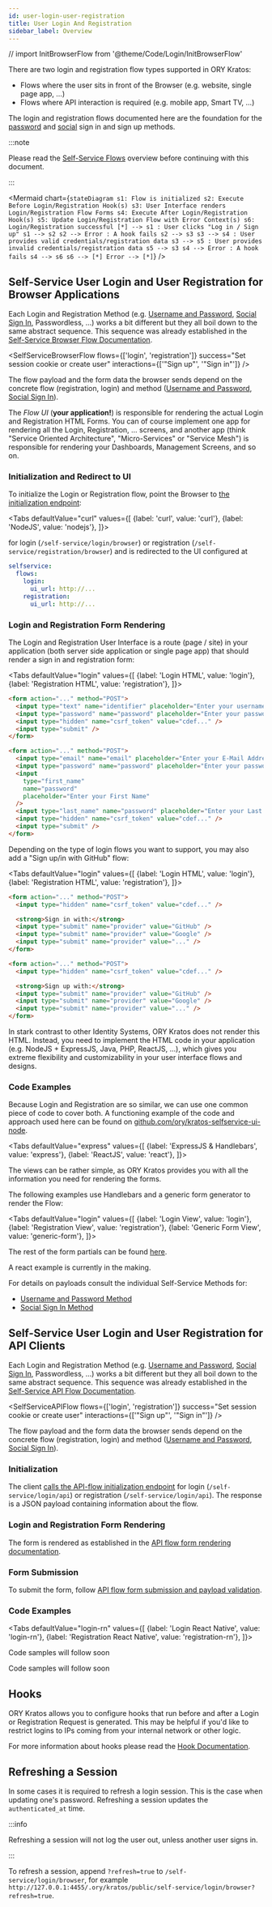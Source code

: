```yaml
---
id: user-login-user-registration
title: User Login And Registration
sidebar_label: Overview
---
```



// import InitBrowserFlow from '@theme/Code/Login/InitBrowserFlow'

There are two login and registration flow types supported in ORY Kratos:

- Flows where the user sits in front of the Browser (e.g. website, single page
  app, ...)
- Flows where API interaction is required (e.g. mobile app, Smart TV, ...)

The login and registration flows documented here are the foundation for the
[password](user-login-user-registration/username-email-password.mdx) and
[social](user-login-user-registration/openid-connect-social-sign-in-oauth2.mdx)
sign in and sign up methods.

:::note

Please read the [Self-Service Flows](../../self-service) overview before
continuing with this document.

:::

<Mermaid
  chart={`
stateDiagram
  s1: Flow is initialized
  s2: Execute Before Login/Registration Hook(s)
  s3: User Interface renders Login/Registration Flow Forms
  s4: Execute After Login/Registration Hook(s)
  s5: Update Login/Registration Flow with Error Context(s)
  s6: Login/Registration successful
	[*] --> s1 : User clicks "Log in / Sign up"
  s1 --> s2
  s2 --> Error : A hook fails
  s2 --> s3
  s3 --> s4 : User provides valid credentials/registration data
  s3 --> s5 : User provides invalid credentials/registration data
  s5 --> s3
  s4 --> Error : A hook fails
  s4 --> s6
  s6 --> [*]
  Error --> [*]
`}
/>

## Self-Service User Login and User Registration for Browser Applications

Each Login and Registration Method (e.g.
[Username and Password](user-login-user-registration/username-email-password.mdx),
[Social Sign In](user-login-user-registration/openid-connect-social-sign-in-oauth2.mdx),
Passwordless, ...) works a bit different but they all boil down to the same
abstract sequence. This sequence was already established in the
[Self-Service Browser Flow Documentation](../../self-service#browser-flows).

<SelfServiceBrowserFlow
  flows={['login', 'registration']}
  success="Set session cookie or create user"
  interactions={['"Sign up"', '"Sign in"']}
/>

The flow payload and the form data the browser sends depend on the concrete flow
(registration, login) and method
([Username and Password](user-login-user-registration/username-email-password.mdx),
[Social Sign In](user-login-user-registration/openid-connect-social-sign-in-oauth2.mdx)).

The _Flow UI_ (**your application!**) is responsible for rendering the actual
Login and Registration HTML Forms. You can of course implement one app for
rendering all the Login, Registration, ... screens, and another app (think
"Service Oriented Architecture", "Micro-Services" or "Service Mesh") is
responsible for rendering your Dashboards, Management Screens, and so on.

### Initialization and Redirect to UI

To initialize the Login or Registration flow, point the Browser to
[the initialization endpoint](../../self-service#initialization-and-redirect-to-ui):

<Tabs
  defaultValue="curl"
  values={[
    {label: 'curl', value: 'curl'},
    {label: 'NodeJS', value: 'nodejs'},
  ]}>
  <TabItem value="curl">
  <InitBrowserFlow />
</TabItem>
</Tabs>

for login (`/self-service/login/browser`) or registration
(`/self-service/registration/browser`) and is redirected to the UI configured at

```yaml title="path/to/config/kratos.yml"
selfservice:
  flows:
    login:
      ui_url: http://...
    registration:
      ui_url: http://...
```

### Login and Registration Form Rendering

The Login and Registration User Interface is a route (page / site) in your
application (both server side application or single page app) that should render
a sign in and registration form:

<Tabs
  defaultValue="login"
  values={[
    {label: 'Login HTML', value: 'login'},
    {label: 'Registration HTML', value: 'registration'},
  ]}>
<TabItem value="login">

```html
<form action="..." method="POST">
  <input type="text" name="identifier" placeholder="Enter your username" />
  <input type="password" name="password" placeholder="Enter your password" />
  <input type="hidden" name="csrf_token" value="cdef..." />
  <input type="submit" />
</form>
```

</TabItem>
<TabItem value="registration">

```html
<form action="..." method="POST">
  <input type="email" name="email" placeholder="Enter your E-Mail Address" />
  <input type="password" name="password" placeholder="Enter your password" />
  <input
    type="first_name"
    name="password"
    placeholder="Enter your First Name"
  />
  <input type="last_name" name="password" placeholder="Enter your Last Name" />
  <input type="hidden" name="csrf_token" value="cdef..." />
  <input type="submit" />
</form>
```

</TabItem>
</Tabs>

Depending on the type of login flows you want to support, you may also add a
"Sign up/in with GitHub" flow:

<Tabs
  defaultValue="login"
  values={[
    {label: 'Login HTML', value: 'login'},
    {label: 'Registration HTML', value: 'registration'},
  ]}>
<TabItem value="login">

```html
<form action="..." method="POST">
  <input type="hidden" name="csrf_token" value="cdef..." />

  <strong>Sign in with:</strong>
  <input type="submit" name="provider" value="GitHub" />
  <input type="submit" name="provider" value="Google" />
  <input type="submit" name="provider" value="..." />
</form>
```

</TabItem>
<TabItem value="registration">

```html
<form action="..." method="POST">
  <input type="hidden" name="csrf_token" value="cdef..." />

  <strong>Sign up with:</strong>
  <input type="submit" name="provider" value="GitHub" />
  <input type="submit" name="provider" value="Google" />
  <input type="submit" name="provider" value="..." />
</form>
```

</TabItem>
</Tabs>

In stark contrast to other Identity Systems, ORY Kratos does not render this
HTML. Instead, you need to implement the HTML code in your application (e.g.
NodeJS + ExpressJS, Java, PHP, ReactJS, ...), which gives you extreme
flexibility and customizability in your user interface flows and designs.

### Code Examples

Because Login and Registration are so similar, we can use one common piece of
code to cover both. A functioning example of the code and approach used here can
be found on
[github.com/ory/kratos-selfservice-ui-node](https://github.com/ory/kratos-selfservice-ui-node).

<Tabs
  defaultValue="express"
  values={[
    {label: 'ExpressJS & Handlebars', value: 'express'},
    {label: 'ReactJS', value: 'react'},
  ]}>
<TabItem value="express">

<CodeFromRemote
  link="https://github.com/ory/kratos-selfservice-ui-node/blob/master/src/routes/auth.ts"
  src="https://raw.githubusercontent.com/ory/kratos-selfservice-ui-node/master/src/routes/auth.ts"
/>

The views can be rather simple, as ORY Kratos provides you with all the
information you need for rendering the forms.

The following examples use Handlebars and a generic form generator to render the
Flow:

<Tabs
  defaultValue="login"
  values={[
    {label: 'Login View', value: 'login'},
    {label: 'Registration View', value: 'registration'},
    {label: 'Generic Form View', value: 'generic-form'},
  ]}>

<TabItem value="login">

<CodeFromRemote
  link="https://github.com/ory/kratos-selfservice-ui-node/blob/master/views/login.hbs"
  src="https://raw.githubusercontent.com/ory/kratos-selfservice-ui-node/master/views/login.hbs"
/>

</TabItem>
<TabItem value="registration">

<CodeFromRemote
  link="https://github.com/ory/kratos-selfservice-ui-node/blob/master/views/registration.hbs"
  src="https://raw.githubusercontent.com/ory/kratos-selfservice-ui-node/master/views/registration.hbs"
/>

</TabItem>

<TabItem value="generic-form">

<CodeFromRemote
  link="https://github.com/ory/kratos-selfservice-ui-node/blob/master/views/partials/form.hbs"
  src="https://raw.githubusercontent.com/ory/kratos-selfservice-ui-node/master/views/partials/form.hbs"
/>

</TabItem>
</Tabs>

The rest of the form partials can be found
[here](https://github.com/ory/kratos-selfservice-ui-node/tree/master/views/partials).

</TabItem>
<TabItem value="react">

A react example is currently in the making.

</TabItem>
</Tabs>

For details on payloads consult the individual Self-Service Methods for:

- [Username and Password Method](user-login-user-registration/username-email-password.mdx)
- [Social Sign In Method](user-login-user-registration/openid-connect-social-sign-in-oauth2.mdx)

## Self-Service User Login and User Registration for API Clients

Each Login and Registration Method (e.g.
[Username and Password](user-login-user-registration/username-email-password.mdx),
[Social Sign In](user-login-user-registration/openid-connect-social-sign-in-oauth2.mdx),
Passwordless, ...) works a bit different but they all boil down to the same
abstract sequence. This sequence was already established in the
[Self-Service API Flow Documentation](../../self-service#api-flows).

<SelfServiceAPIFlow
  flows={['login', 'registration']}
  success="Set session cookie or create user"
  interactions={['"Sign up"', '"Sign in"']}
/>

The flow payload and the form data the browser sends depend on the concrete flow
(registration, login) and method
([Username and Password](user-login-user-registration/username-email-password.mdx),
[Social Sign In](user-login-user-registration/openid-connect-social-sign-in-oauth2.mdx)).

### Initialization

The client
[calls the API-flow initialization endpoint](../../self-service#initialization)
for login (`/self-service/login/api`) or registration
(`/self-service/login/api`). The response is a JSON payload containing
information about the flow.

### Login and Registration Form Rendering

The form is rendered as established in the
[API flow form rendering documentation](../../self-service#form-rendering-1).

### Form Submission

To submit the form, follow
[API flow form submission and payload validation](../../self-service#form-submission-and-payload-validation-1).

### Code Examples

<Tabs
  defaultValue="login-rn"
  values={[
    {label: 'Login React Native', value: 'login-rn'},
    {label: 'Registration React Native', value: 'registration-rn'},
  ]}>
<TabItem value="login-rn">

Code samples will follow soon

</TabItem>
<TabItem value="registration-rn">

Code samples will follow soon

</TabItem>
</Tabs>

## Hooks

ORY Kratos allows you to configure hooks that run before and after a Login or
Registration Request is generated. This may be helpful if you'd like to restrict
logins to IPs coming from your internal network or other logic.

For more information about hooks please read the [Hook Documentation](../hooks).

## Refreshing a Session

In some cases it is required to refresh a login session. This is the case when
updating one's password. Refreshing a session updates the `authenticated_at`
time.

:::info

Refreshing a session will not log the user out, unless another user signs in.

:::

To refresh a session, append `?refresh=true` to `/self-service/login/browser`,
for example
`http://127.0.0.1:4455/.ory/kratos/public/self-service/login/browser?refresh=true`.
